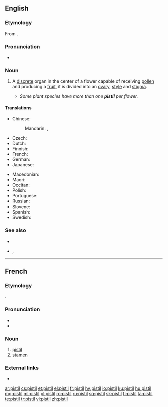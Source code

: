 ==English==
{{wikipedia}}

===Etymology===
From {{der|en|fr|pistil}}.

===Pronunciation===
* {{audio|en-us-pistil.ogg|Audio (US)|lang=en}}
*: {{rhymes|ɪstəl|lang=en}}

===Noun===
{{en-noun}}

# {{lb|en|botany}} A [[discrete]] organ in the center of a flower capable of receiving [[pollen]] and producing a [[fruit]], it is divided into an [[ovary]], [[style]] and [[stigma]]. {{defdate|from 18th c.}}
#* ''Some plant species have more than one '''pistil''' per flower.''

====Translations====
{{trans-top|a discrete unit in the center of a flower which receives the pollen and produces a fruit}}
* Chinese:
*: Mandarin: {{t+|cmn|蕊|tr=ruǐ|sc=Hani}} {{qualifier|stamen or pistil}}, {{t+|cmn|雌蕊|tr=círuǐ|sc=Hani}}
* Czech: {{t+|cs|pestík|m}}
* Dutch: {{t+|nl|stamper|m}}
* Finnish: {{t+|fi|emi}}
* French: {{t+|fr|pistil|m}}
* German: {{t+|de|Stempel|m}}
* Japanese: {{t+|ja|雌蕊|tr=めしべ, meshibe, しずい, shizui|sc=Jpan}}
{{trans-mid}}
* Macedonian: {{t|mk|толчник|m|tr=tólčnik}}
* Maori: {{t|mi|hemauwha}}
* Occitan: {{t|oc|pistil|m}}
* Polish: {{t+|pl|słupek|m}}
* Portuguese: {{t+|pt|pistilo|m}}
* Russian: {{t+|ru|пе́стик|m}}
* Slovene: {{t+|sl|pestič|m}}
* Spanish: {{t+|es|pistilo|m}}
* Swedish: {{t+|sv|pistill|c}}
{{trans-bottom}}

===See also===
* {{l|en|stamen}}
* {{l|en|gynoecium}}, {{l|en|carpel}}

----

==French==

===Etymology===
{{bor|fr|la|pistillum}}.

===Pronunciation===
* {{IPA|/pi.stil/|lang=fr}}
* {{audio|Fr-pistil.ogg|Audio|lang=fr}}

===Noun===
{{fr-noun|m}}

# [[#English|pistil]]
# [[stamen]]

===External links===
* {{R:TLFi}}

[[ar:pistil]]
[[cs:pistil]]
[[et:pistil]]
[[el:pistil]]
[[fr:pistil]]
[[hy:pistil]]
[[io:pistil]]
[[ku:pistil]]
[[hu:pistil]]
[[mg:pistil]]
[[ml:pistil]]
[[pl:pistil]]
[[ro:pistil]]
[[ru:pistil]]
[[sq:pistil]]
[[sk:pistil]]
[[fi:pistil]]
[[ta:pistil]]
[[te:pistil]]
[[tr:pistil]]
[[vi:pistil]]
[[zh:pistil]]